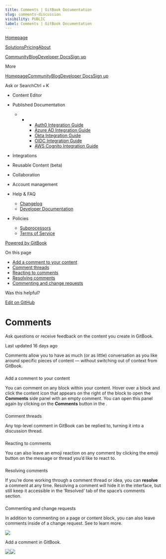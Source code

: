 ```yaml
---
title: Comments | GitBook Documentation
slug: comments-discussion
visibility: PUBLIC
label: Comments | GitBook Documentation
---
```

[Homepage](https://www.gitbook.com/)

[Solutions](https://www.gitbook.com/solutions/public-docs)[Pricing](https://www.gitbook.com/pricing)[About](https://www.gitbook.com/about)

[Community](https://github.com/GitbookIO/community)[Blog](https://www.gitbook.com/blog)[Developer Docs](https://developer.gitbook.com/)[Sign up](https://gitbook.com/join)

More

[Homepage](https://www.gitbook.com/)[Community](https://github.com/GitbookIO/community)[Blog](https://www.gitbook.com/blog)[Developer Docs](https://developer.gitbook.com/)[Sign up](https://gitbook.com/join)

Ask or SearchCtrl + K

*   Content Editor
    
*   Published Documentation
    
    *   *   *   [Auth0 Integration Guide](https://developer.gitbook.com/visitor-authentication/guides/integrations/how-to-use-auth0-integration-for-visitor-authentication)
            *   [Azure AD Integration Guide](https://developer.gitbook.com/visitor-authentication/guides/integrations/how-to-use-azure-ad-integration-for-visitor-authentication)
            *   [Okta Integration Guide](https://developer.gitbook.com/visitor-authentication/guides/integrations/how-to-use-okta-integration-for-visitor-authentication)
            *   [OIDC Integration Guide](https://developer.gitbook.com/visitor-authentication/guides/integrations/how-to-use-the-oidc-integration-for-visitor-authentication)
            *   [AWS Cognito Integration Guide](https://developer.gitbook.com/visitor-authentication/guides/integrations/how-to-use-the-aws-cognito-integration-for-visitor-authentication)
            
        
    
*   Integrations
    
*   Reusable Content (beta)
    
*   Collaboration
    
*   Account management
    
*   Help & FAQ
    
    *   [Changelog](https://changelog.gitbook.com/)
    *   [Developer Documentation](https://developer.gitbook.com/)
*   Policies
    
    *   [Subprocessors](https://policies.gitbook.com/security/subprocessors)
    *   [Terms of Service](https://policies.gitbook.com/terms)

[Powered by GitBook](https://www.gitbook.com/?utm_source=content&utm_medium=trademark&utm_campaign=NkEGS7hzeqa35sMXQZ4X)

On this page

*   [Add a comment to your content](#comment-within-your-content)
*   [Comment threads](#comment-threads)
*   [Reacting to comments](#reacting-to-comments)
*   [Resolving comments](#resolving-comments)
*   [Commenting and change requests](#commenting-and-change-requests)

Was this helpful?

[Edit on GitHub](https://github.com/GitbookIO/public-docs/blob/main/collaboration/comments-discussion.md)

Comments
========

Ask questions or receive feedback on the content you create in GitBook.

Last updated 16 days ago

Comments allow you to have as much (or as little) conversation as you like around specific pieces of content — without switching out of context from GitBook.

### 

[](#comment-within-your-content)

Add a comment to your content

You can comment on any block within your content. Hover over a block and click the content icon that appears on the right of the block to open the **Comments** side panel with an empty comment. You can open this panel again by clicking on the **Comments** button in the .

### 

[](#comment-threads)

Comment threads

Any top-level comment in GitBook can be replied to, turning it into a discussion thread.

### 

[](#reacting-to-comments)

Reacting to comments

You can also leave an emoji reaction on any comment by clicking the emoji button on the message or thread you’d like to react to.

### 

[](#resolving-comments)

Resolving comments

If you’re done working through a comment thread or idea, you can **resolve** a comment at any time. Resolving a comment will hide it in the interface, but still keep it accessible in the ’Resolved’ tab of the space’s comments section.

### 

[](#commenting-and-change-requests)

Commenting and change requests

In addition to commenting on a page or content block, you can also leave comments inside of a change request. See to learn more.

![](https://docs.gitbook.com/~gitbook/image?url=https%3A%2F%2F1050631731-files.gitbook.io%2F%7E%2Ffiles%2Fv0%2Fb%2Fgitbook-x-prod.appspot.com%2Fo%2Fspaces%252FNkEGS7hzeqa35sMXQZ4X%252Fuploads%252Fz0BYNrX0UpTCctb9l1L6%252Fcollaboration-comments.png%3Falt%3Dmedia%26token%3Dec1aa944-24e9-4738-a8ff-026207d6eb36&width=768&dpr=4&quality=100&sign=cba7fc89&sv=1)

Add a comment in GitBook.

![](https://docs.gitbook.com/~gitbook/image?url=https%3A%2F%2F1050631731-files.gitbook.io%2F%7E%2Ffiles%2Fv0%2Fb%2Fgitbook-x-prod.appspot.com%2Fo%2Fspaces%252FNkEGS7hzeqa35sMXQZ4X%252Fuploads%252FMJNYA9JrjVxXimhQUTMJ%252Fcomments-light.png%3Falt%3Dmedia%26token%3D87d5dc84-687d-4315-a9c8-8724eec25ba6&width=32&dpr=4&quality=100&sign=9ce0982f&sv=1)![](https://docs.gitbook.com/~gitbook/image?url=https%3A%2F%2F1050631731-files.gitbook.io%2F%7E%2Ffiles%2Fv0%2Fb%2Fgitbook-x-prod.appspot.com%2Fo%2Fspaces%252FNkEGS7hzeqa35sMXQZ4X%252Fuploads%252F9h80IWux1OQO7IAAEoMv%252Fcomments-dark.png%3Falt%3Dmedia%26token%3D7dbf3dcb-109d-4652-9eb7-c54c7cca4d04&width=32&dpr=4&quality=100&sign=27404f2f&sv=1)
